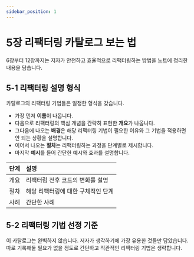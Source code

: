 ```yaml
---
sidebar_position: 1
---
```



# 5장 리팩터링 카탈로그 보는 법

<Authors bookLeader='positiveko' />

6장부터 12장까지는 저자가 안전하고 효율적으로 리팩터링하는 방법을 노트에 정리한 내용을 담습니다.

## 5-1 리팩터링 설명 형식

카탈로그의 리팩터링 기법들은 일정한 형식을 갖습니다.

- 가장 먼저 **이름**이 나옵니다. 
- 다음으로 리팩터링의 핵심 개념을 간략히 표현한 **개요**가 나옵니다.
- 그다음에 나오는 **배경**은 해당 리팩터링 기법이 필요한 이유와 그 기법을 적용하면 안 되는 상황을 설명합니다.
- 이어서 나오는 **절차**는 리팩터링하는 과정을 단계별로 제시합니다.
- 마지막 **예시**를 들어 간단한 예시와 효과를 설명합니다.

| 단계 | 설명 | 
|-----|:----|
| 개요 | 리팩터링 전후 코드의 변화를 설명 |
| 절차 | 해당 리팩터링에 대한 구체적인 단계   |
| 사례 | 간단한 사례 | 

## 5-2 리팩터링 기법 선정 기준

이 카탈로그는 완벽하지 않습니다. 저자가 생각하기에 가장 유용한 것들만 담았습니다.
따로 기록해둘 필요가 없을 정도로 간단하고 직관적인 리팩터링 기법은 생략합니다.


